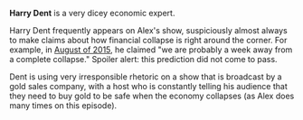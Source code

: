 {{Stub}}

'''Harry Dent''' is a very dicey economic expert.

Harry Dent frequently appears on Alex's show, suspiciously almost always to make claims about how financial collapse is right around the corner. For example, in [[57: August 12-16, 2015|August of 2015]], he claimed "we are probably a week away from a complete collapse." Spoiler alert: this prediction did not come to pass.

Dent is using very irresponsible rhetoric on a show that is broadcast by a gold sales company, with a host who is constantly telling his audience that they need to buy gold to be safe when the economy collapses (as Alex does many times on this episode).